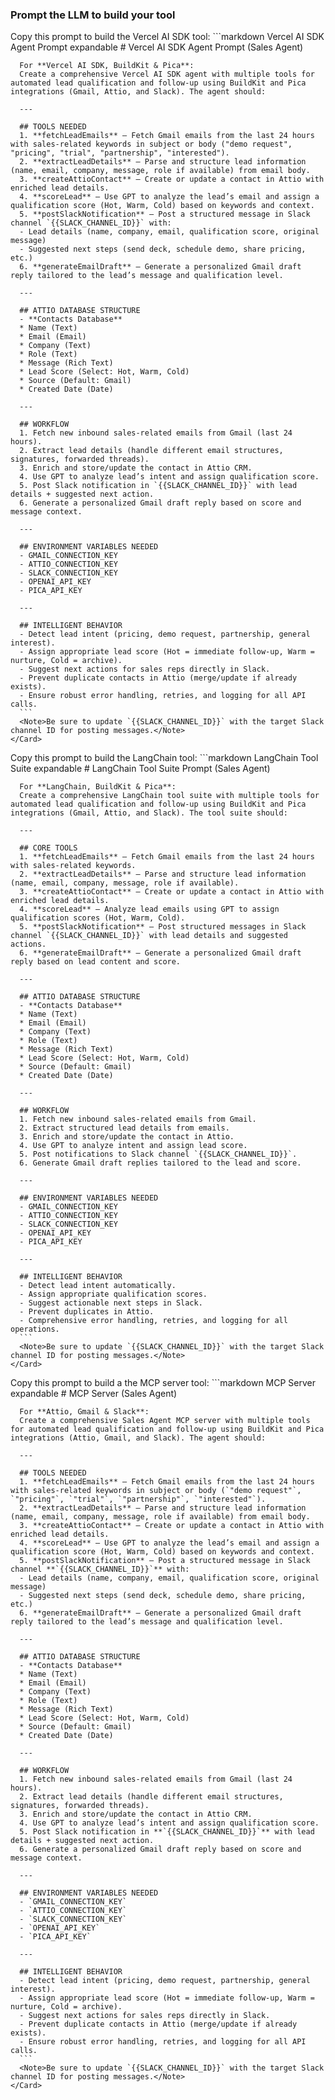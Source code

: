 
### Prompt the LLM to build your tool

<Tabs>
  <Tab title="Vercel AI SDK" icon="/images/vercel.svg">
    <Card>
      Copy this prompt to build the Vercel AI SDK tool:
      ```markdown Vercel AI SDK Agent Prompt expandable
      # Vercel AI SDK Agent Prompt (Sales Agent)

      For **Vercel AI SDK, BuildKit & Pica**:
      Create a comprehensive Vercel AI SDK agent with multiple tools for automated lead qualification and follow-up using BuildKit and Pica integrations (Gmail, Attio, and Slack). The agent should:

      ---

      ## TOOLS NEEDED
      1. **fetchLeadEmails** – Fetch Gmail emails from the last 24 hours with sales-related keywords in subject or body ("demo request", "pricing", "trial", "partnership", "interested").
      2. **extractLeadDetails** – Parse and structure lead information (name, email, company, message, role if available) from email body.
      3. **createAttioContact** – Create or update a contact in Attio with enriched lead details.
      4. **scoreLead** – Use GPT to analyze the lead’s email and assign a qualification score (Hot, Warm, Cold) based on keywords and context.
      5. **postSlackNotification** – Post a structured message in Slack channel `{{SLACK_CHANNEL_ID}}` with:
      - Lead details (name, company, email, qualification score, original message)
      - Suggested next steps (send deck, schedule demo, share pricing, etc.)
      6. **generateEmailDraft** – Generate a personalized Gmail draft reply tailored to the lead’s message and qualification level.

      ---

      ## ATTIO DATABASE STRUCTURE
      - **Contacts Database**
      * Name (Text)
      * Email (Email)
      * Company (Text)
      * Role (Text)
      * Message (Rich Text)
      * Lead Score (Select: Hot, Warm, Cold)
      * Source (Default: Gmail)
      * Created Date (Date)

      ---

      ## WORKFLOW
      1. Fetch new inbound sales-related emails from Gmail (last 24 hours).
      2. Extract lead details (handle different email structures, signatures, forwarded threads).
      3. Enrich and store/update the contact in Attio CRM.
      4. Use GPT to analyze lead’s intent and assign qualification score.
      5. Post Slack notification in `{{SLACK_CHANNEL_ID}}` with lead details + suggested next action.
      6. Generate a personalized Gmail draft reply based on score and message context.

      ---

      ## ENVIRONMENT VARIABLES NEEDED
      - GMAIL_CONNECTION_KEY
      - ATTIO_CONNECTION_KEY
      - SLACK_CONNECTION_KEY
      - OPENAI_API_KEY
      - PICA_API_KEY

      ---

      ## INTELLIGENT BEHAVIOR
      - Detect lead intent (pricing, demo request, partnership, general interest).
      - Assign appropriate lead score (Hot = immediate follow-up, Warm = nurture, Cold = archive).
      - Suggest next actions for sales reps directly in Slack.
      - Prevent duplicate contacts in Attio (merge/update if already exists).
      - Ensure robust error handling, retries, and logging for all API calls.
      ```
      <Note>Be sure to update `{{SLACK_CHANNEL_ID}}` with the target Slack channel ID for posting messages.</Note>
    </Card>
  </Tab>
  <Tab title="LangChain" icon="/images/langchain-icon.svg">
    <Card>
      Copy this prompt to build the LangChain tool:
      ```markdown LangChain Tool Suite expandable
      # LangChain Tool Suite Prompt (Sales Agent)

      For **LangChain, BuildKit & Pica**:
      Create a comprehensive LangChain tool suite with multiple tools for automated lead qualification and follow-up using BuildKit and Pica integrations (Gmail, Attio, and Slack). The tool suite should:

      ---

      ## CORE TOOLS
      1. **fetchLeadEmails** – Fetch Gmail emails from the last 24 hours with sales-related keywords.
      2. **extractLeadDetails** – Parse and structure lead information (name, email, company, message, role if available).
      3. **createAttioContact** – Create or update a contact in Attio with enriched lead details.
      4. **scoreLead** – Analyze lead emails using GPT to assign qualification scores (Hot, Warm, Cold).
      5. **postSlackNotification** – Post structured messages in Slack channel `{{SLACK_CHANNEL_ID}}` with lead details and suggested actions.
      6. **generateEmailDraft** – Generate a personalized Gmail draft reply based on lead content and score.

      ---

      ## ATTIO DATABASE STRUCTURE
      - **Contacts Database**
      * Name (Text)
      * Email (Email)
      * Company (Text)
      * Role (Text)
      * Message (Rich Text)
      * Lead Score (Select: Hot, Warm, Cold)
      * Source (Default: Gmail)
      * Created Date (Date)

      ---

      ## WORKFLOW
      1. Fetch new inbound sales-related emails from Gmail.
      2. Extract structured lead details from emails.
      3. Enrich and store/update the contact in Attio.
      4. Use GPT to analyze intent and assign lead score.
      5. Post notifications to Slack channel `{{SLACK_CHANNEL_ID}}`.
      6. Generate Gmail draft replies tailored to the lead and score.

      ---

      ## ENVIRONMENT VARIABLES NEEDED
      - GMAIL_CONNECTION_KEY
      - ATTIO_CONNECTION_KEY
      - SLACK_CONNECTION_KEY
      - OPENAI_API_KEY
      - PICA_API_KEY

      ---

      ## INTELLIGENT BEHAVIOR
      - Detect lead intent automatically.
      - Assign appropriate qualification scores.
      - Suggest actionable next steps in Slack.
      - Prevent duplicates in Attio.
      - Comprehensive error handling, retries, and logging for all operations.
      ```
      <Note>Be sure to update `{{SLACK_CHANNEL_ID}}` with the target Slack channel ID for posting messages.</Note>
    </Card>
  </Tab>
  <Tab title="MCP Server" icon="/images/model-context-protocol.svg">
    <Card>
      Copy this prompt to build a the MCP server tool:
      ```markdown MCP Server expandable
      # MCP Server (Sales Agent)

      For **Attio, Gmail & Slack**:
      Create a comprehensive Sales Agent MCP server with multiple tools for automated lead qualification and follow-up using BuildKit and Pica integrations (Attio, Gmail, and Slack). The agent should:

      ---

      ## TOOLS NEEDED
      1. **fetchLeadEmails** – Fetch Gmail emails from the last 24 hours with sales-related keywords in subject or body (`"demo request"`, `"pricing"`, `"trial"`, `"partnership"`, `"interested"`).
      2. **extractLeadDetails** – Parse and structure lead information (name, email, company, message, role if available) from email body.
      3. **createAttioContact** – Create or update a contact in Attio with enriched lead details.
      4. **scoreLead** – Use GPT to analyze the lead’s email and assign a qualification score (Hot, Warm, Cold) based on keywords and context.
      5. **postSlackNotification** – Post a structured message in Slack channel **`{{SLACK_CHANNEL_ID}}`** with:
      - Lead details (name, company, email, qualification score, original message)
      - Suggested next steps (send deck, schedule demo, share pricing, etc.)
      6. **generateEmailDraft** – Generate a personalized Gmail draft reply tailored to the lead’s message and qualification level.

      ---

      ## ATTIO DATABASE STRUCTURE
      - **Contacts Database**
      * Name (Text)
      * Email (Email)
      * Company (Text)
      * Role (Text)
      * Message (Rich Text)
      * Lead Score (Select: Hot, Warm, Cold)
      * Source (Default: Gmail)
      * Created Date (Date)

      ---

      ## WORKFLOW
      1. Fetch new inbound sales-related emails from Gmail (last 24 hours).
      2. Extract lead details (handle different email structures, signatures, forwarded threads).
      3. Enrich and store/update the contact in Attio CRM.
      4. Use GPT to analyze lead’s intent and assign qualification score.
      5. Post Slack notification in **`{{SLACK_CHANNEL_ID}}`** with lead details + suggested next action.
      6. Generate a personalized Gmail draft reply based on score and message context.

      ---

      ## ENVIRONMENT VARIABLES NEEDED
      - `GMAIL_CONNECTION_KEY`
      - `ATTIO_CONNECTION_KEY`
      - `SLACK_CONNECTION_KEY`
      - `OPENAI_API_KEY`
      - `PICA_API_KEY`

      ---

      ## INTELLIGENT BEHAVIOR
      - Detect lead intent (pricing, demo request, partnership, general interest).
      - Assign appropriate lead score (Hot = immediate follow-up, Warm = nurture, Cold = archive).
      - Suggest next actions for sales reps directly in Slack.
      - Prevent duplicate contacts in Attio (merge/update if already exists).
      - Ensure robust error handling, retries, and logging for all API calls.
      ```
      <Note>Be sure to update `{{SLACK_CHANNEL_ID}}` with the target Slack channel ID for posting messages.</Note>
    </Card>
  </Tab>
</Tabs>
